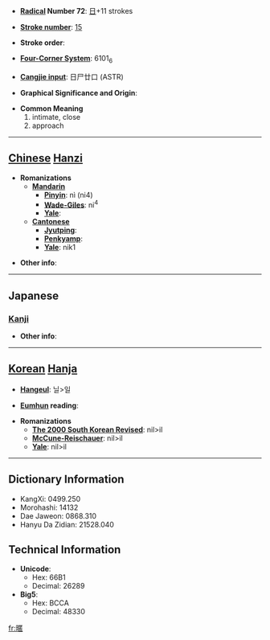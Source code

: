 * '''[[Wiktionary:Chinese radical index| Radical]] Number 72''': [[Wiktionary:Chinese radical index 日|日]]+11 strokes

* '''[[Wiktionary:Chinese total strokes index|Stroke number]]''': [[Wiktionary:Chinese total strokes index 15|15]]

* '''Stroke order''': 

* '''[[Wiktionary:Chinese four corner index|Four-Corner System]]''': 6101<sub>6</sub>

* '''[[Wiktionary:Chinese Cangjie index|Cangjie input]]''': 日尸廿口 (ASTR)

* '''Graphical Significance and Origin''': 

* '''Common Meaning'''
*#intimate, close
*# approach


----

== [[Chinese]] [[Hanzi]] ==

* '''Romanizations'''
** '''[[Mandarin]]'''
*** '''[[Pinyin]]''': nì (ni4)
*** '''[[Wade-Giles]]''': ni<sup>4</sup>
*** '''[[Yale]]''': 
** '''[[Cantonese]]'''
*** '''[[Jyutping]]''':
*** '''[[Penkyamp]]''': 
*** '''[[Yale]]''': nik1

* '''Other info''': 

----

==Japanese==
===[[Kanji]]===
{{kanji|on readings=[[じつ]] (jitsu), [[にち]] (nichi)
|kun readings=[[ちかずく]] (chikazuku), [[ちかずき]] (chikazuki)
}}

* '''Other info''':  

----

== [[Korean]] [[Hanja]] ==

* '''[[Hangeul]]''': 닐>일

* '''[[Eumhun]] reading''': 

* '''Romanizations'''
** '''[[The 2000 South Korean Revised Romanization|The 2000 South Korean Revised]]''': nil>il
** '''[[McCune-Reischauer]]''': nil>il
** '''[[Yale]]''': nil>il

----

== Dictionary Information ==

* KangXi: 0499.250
* Morohashi: 14132
* Dae Jaweon: 0868.310
* Hanyu Da Zidian: 21528.040

== Technical Information ==

* '''Unicode''':
** Hex: 66B1
** Decimal: 26289
* '''Big5''':
** Hex: BCCA
** Decimal: 48330

[[fr:暱]]